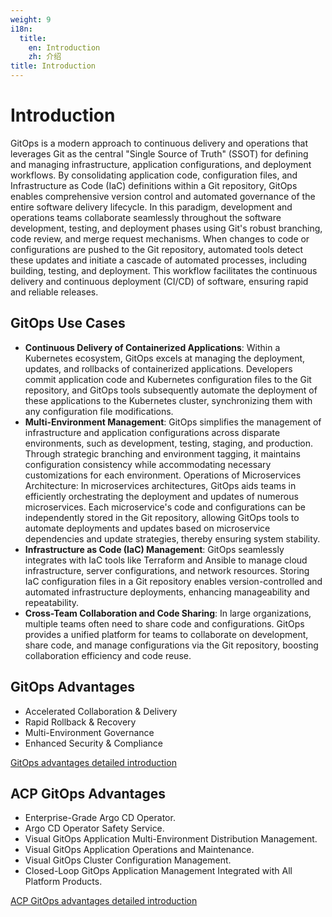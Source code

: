 ```yaml
---
weight: 9
i18n:
  title:
    en: Introduction
    zh: 介绍
title: Introduction
---
```


# Introduction

GitOps is a modern approach to continuous delivery and operations that leverages Git as the central "Single Source of Truth" (SSOT) for defining and managing infrastructure, application configurations, and deployment workflows. By consolidating application code, configuration files, and Infrastructure as Code (IaC) definitions within a Git repository, GitOps enables comprehensive version control and automated governance of the entire software delivery lifecycle. In this paradigm, development and operations teams collaborate seamlessly throughout the software development, testing, and deployment phases using Git's robust branching, code review, and merge request mechanisms. When changes to code or configurations are pushed to the Git repository, automated tools detect these updates and initiate a cascade of automated processes, including building, testing, and deployment. This workflow facilitates the continuous delivery and continuous deployment (CI/CD) of software, ensuring rapid and reliable releases.

## GitOps Use Cases
- **Continuous Delivery of Containerized Applications**: Within a Kubernetes ecosystem, GitOps excels at managing the deployment, updates, and rollbacks of containerized applications. Developers commit application code and Kubernetes configuration files to the Git repository, and GitOps tools subsequently automate the deployment of these applications to the Kubernetes cluster, synchronizing them with any configuration file modifications.
- **Multi-Environment Management**: GitOps simplifies the management of infrastructure and application configurations across disparate environments, such as development, testing, staging, and production. Through strategic branching and environment tagging, it maintains configuration consistency while accommodating necessary customizations for each environment.
Operations of Microservices Architecture: In microservices architectures, GitOps aids teams in efficiently orchestrating the deployment and updates of numerous microservices. Each microservice's code and configurations can be independently stored in the Git repository, allowing GitOps tools to automate deployments and updates based on microservice dependencies and update strategies, thereby ensuring system stability.
- **Infrastructure as Code (IaC) Management**: GitOps seamlessly integrates with IaC tools like Terraform and Ansible to manage cloud infrastructure, server configurations, and network resources. Storing IaC configuration files in a Git repository enables version-controlled and automated infrastructure deployments, enhancing manageability and repeatability.
- **Cross-Team Collaboration and Code Sharing**: In large organizations, multiple teams often need to share code and configurations. GitOps provides a unified platform for teams to collaborate on development, share code, and manage configurations via the Git repository, boosting collaboration efficiency and code reuse.


## GitOps Advantages

- Accelerated Collaboration & Delivery
- Rapid Rollback & Recovery 
- Multi-Environment Governance 
- Enhanced Security & Compliance

[GitOps advantages detailed introduction](../gitops/concept/gitops_concept_infro.mdx#gitops-advantage)

## ACP GitOps Advantages

- Enterprise-Grade Argo CD Operator.
- Argo CD Operator Safety Service.
- Visual GitOps Application Multi-Environment Distribution Management.
- Visual GitOps Application Operations and Maintenance.
- Visual GitOps Cluster Configuration Management.
- Closed-Loop GitOps Application Management Integrated with All Platform Products.

[ACP GitOps advantages detailed introduction](../gitops/concept/alauda_gitops_concept_info/alauda_gitops_concept_argocd.mdx#alauda-gitops-advantage)
